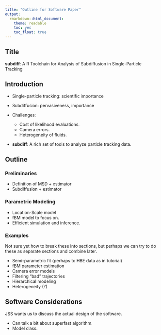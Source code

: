 ```yaml
---
title: "Outline for Software Paper"
output:
  rmarkdown::html_document:
    theme: readable
    toc: yes
    toc_float: true
---
```


## Title

**subdiff**: A R Toolchain for Analysis of Subdiffusion in Single-Particle Tracking

## Introduction

- Single-particle tracking: scientific importance
- Subdiffusion: pervasiveness, importance
- Challenges:

	- Cost of likelihood evaluations.
	- Camera errors.
	- Heterogeneity of fluids.

- **subdiff**: A rich set of tools to analyze particle tracking data.

## Outline

### Preliminaries

- Definition of MSD + estimator
- Subdiffusion + estimator

### Parametric Modeling

- Location-Scale model
- fBM model to focus on.
- Efficient simulation and inference.

### Examples

Not sure yet how to break these into sections, but perhaps we can try to do these as separate sections and combine later.

- Semi-parametric fit (perhaps to HBE data as in tutorial)
- fBM parameter estimation
- Camera error models
- Filtering "bad" trajectories
- Hierarchical modeling
- Heterogeneity (?)

## Software Considerations

JSS wants us to discuss the actual design of the software.

- Can talk a bit about superfast algorithm.
- Model class.
